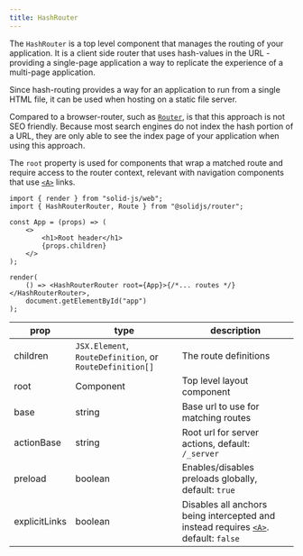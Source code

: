 ```yaml
---
title: HashRouter
---
```


The `HashRouter` is a top level component that manages the routing of your application.
It is a client side router that uses hash-values in the URL - providing a single-page application a way to replicate the experience of a multi-page application.

Since hash-routing provides a way for an application to run from a single HTML file, it can be used when hosting on a static file server.

Compared to a browser-router, such as [`Router`](/solid-router/reference/components/router), is that this approach is not SEO friendly.
Because most search engines do not index the hash portion of a URL, they are only able to see the index page of your application when using this approach.

The `root` property is used for components that wrap a matched route and require access to the router context, relevant with navigation components that use [`<A>`](/solid-router/reference/components/a) links.

```tsx
import { render } from "solid-js/web";
import { HashRouterRouter, Route } from "@solidjs/router";

const App = (props) => (
	<>
		<h1>Root header</h1>
		{props.children}
	</>
);

render(
	() => <HashRouterRouter root={App}>{/*... routes */}</HashRouterRouter>,
	document.getElementById("app")
);
```

| prop          | type                                                     | description                                                                         |
| ------------- | -------------------------------------------------------- | ----------------------------------------------------------------------------------- |
| children      | `JSX.Element`, `RouteDefinition`, or `RouteDefinition[]` | The route definitions                                                               |
| root          | Component                                                | Top level layout component                                                          |
| base          | string                                                   | Base url to use for matching routes                                                 |
| actionBase    | string                                                   | Root url for server actions, default: `/_server`                                    |
| preload       | boolean                                                  | Enables/disables preloads globally, default: `true`                                 |
| explicitLinks | boolean                                                  | Disables all anchors being intercepted and instead requires [`<A>`](/solid-router/reference/components/a). default: `false` |
